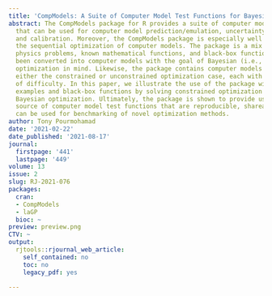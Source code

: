 ```yaml
---
title: 'CompModels: A Suite of Computer Model Test Functions for Bayesian Optimization'
abstract: The CompModels package for R provides a suite of computer model test functions
  that can be used for computer model prediction/emulation, uncertainty quantification,
  and calibration. Moreover, the CompModels package is especially well suited for
  the sequential optimization of computer models. The package is a mix of real-world
  physics problems, known mathematical functions, and black-box functions that have
  been converted into computer models with the goal of Bayesian (i.e., sequential)
  optimization in mind. Likewise, the package contains computer models that represent
  either the constrained or unconstrained optimization case, each with varying levels
  of difficulty. In this paper, we illustrate the use of the package with both real-world
  examples and black-box functions by solving constrained optimization problems via
  Bayesian optimization. Ultimately, the package is shown to provide users with a
  source of computer model test functions that are reproducible, shareable, and that
  can be used for benchmarking of novel optimization methods.
author: Tony Pourmohamad
date: '2021-02-22'
date_published: '2021-08-17'
journal:
  firstpage: '441'
  lastpage: '449'
volume: 13
issue: 2
slug: RJ-2021-076
packages:
  cran:
  - CompModels
  - laGP
  bioc: ~
preview: preview.png
CTV: ~
output:
  rjtools::rjournal_web_article:
    self_contained: no
    toc: no
    legacy_pdf: yes

---
```

